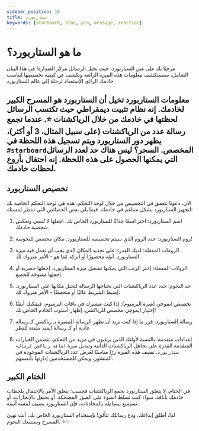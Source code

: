 ```yaml
---
sidebar_position: 16
title: ستاربورد
keywords: [starboard, star, pin, message, reaction] 
---
```


# ما هو الستاربورد؟

مرحبًا بك على متن الستاربورد، حيث تحتل الرسائل مركز الصدارة! في هذا البيان الشامل، سنستكشف معلومات هذه الميزة الرائعة ونكشف عن كيفية تخصيصها لتناسب خادمك الرائع. الإستعداد لرحلة إلى عالم الستاربورد

## معلومات الستاربورد تخيل أن الستاربورد هو المسرح الكبير لخادمك. إنه نظام تثبيت ديمقراطي حيث تكتسب الرسائل لحظتها في خادمك من خلال الرياكشنات ⭐️. عندما تجمع رسالة عدد من الرياكشنات (على سبيل المثال، 3 أو أكثر)، يظهر دور الستاربورد ويتم تسجيل هذه اللحظة في `#starboard`المخصص. السحر؟ ليس هناك حد لعدد الرسائل التي يمكنها الحصول على هذه اللحظة. إنه احتفال بأروع لحظات خادمك.

## تخصيص الستاربورد

الآن، دعونا نتعمق في التخصيص من خلال لوحة التحكم. هذه هي لوحة التحكم الخاصة بك لتجهيز الستاربورد بشكل متناغم في خادمك. فيما يلي بعض الخصائص التي تنتظر لمستك:

1. اسم الستاربورد: اختر اسمًا جذابًا للستاربورد الخاص بك. اجعلها لا تُنسى وتعكس شخصية خادمك.

2. روم الستاربورد: حدد الروم الذي سيتم تخصيصه للستاربورد. مكان مخصص للنجومية!

3. الرومات المفعلة: لديك القدرة على تحديد المكان الذي يجب أن تعمل فيه ميزة الستاربورد. أبقِه محصورًا أو اتركه كما هو - الأمر متروك لك.

4. الرولات المفعلة: إختر الرتب التي يمكنها تشغيل ميزة الستاربورد. إجعلها حصرية أو إجعلها مفتوحة للجميع.

5. حد النجوم: حدد عدد الرياكشنات التي تحتاجها الرسالة لتحتل مكانها على الستاربورد. إضبط الشريط عاليًا أو منخفضًا - الأمر متروك لك.

6. تخصيص ايموجي (ميزة البرميوم): إذا كنت مشترك في باقات البرميوم، فيمكنك أيضًا إختيار ايموجي مخصص للرياكشن. إظهار أسلوب الخادم الخاص بك!

7. رسالة الستاربورد: قرر ما إذا كنت تريد أن تظهر الرسالة المميزة بـ رياكشن كـ رسالة عادية أو كـ رسالة ايمبد ملفتة للنظر

8. إعدادات متقدمة: بالنسبة لأولئك الذين يرغبون في مزيد من التحكم، تتضمن الخيارات المتقدمة القدرة على تجاهل الرياكشنات الذاتية وتبديل ميزة `اضافة رياكشن لرسالة ستاربورد`. تضيف هذه الميزة زرًا مناسبًا لعرض عدد الرياكشنات الموجودة في المنشور، ويمكن للمستخدمين إدارتها بأنفسهم.

## الختام الكبير

في الختام، لا يتعلق الستاربورد بجمع الرياكشنات فحسب؛ يتعلق الأمر بالإحتفال بلحظات خادمك بأناقة. سواء كنت تسلط الضوء على الصور المضحكة، أو تحتفل بالإنجازات، أو تستمتع ببساطة بالمحادثات، فإن الستاربورد يضيف لمسة أنيقة.

لذا، أطلق إبداعك، ودع رسائلك تتألق! بإستخدام الستاربورد الخاص بك، أنت تهيئ المسرح وستتبعك النجوم. ⭐️✨
